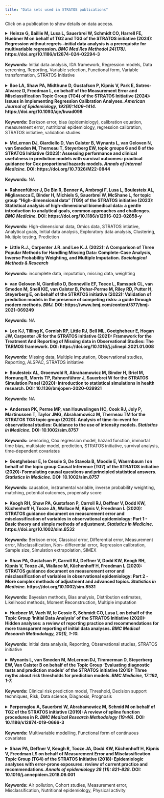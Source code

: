 ```yaml
---
title: "Data sets used in STRATOS publications"
---
```


Click on a publication to show details on data access.


<!-- Publication 16 --> 
<details>
  <summary><strong>Heinze G, Baillie M, Lusa L, Sauerbrei W, Schmidt CO, Harrell FE, Huebner M on behalf of TG2 and TG3 of the STRATOS initiative (2024): Regression without regrets –initial data analysis is a prerequisite for multivariable regression. <em>BMC Med Res Methodol 24(178).</em> https://doi.org/10.1186/s12874-024-02294-3 </strong>
  <br><br>
  <strong>Keywords:</strong> Initial data analysis, IDA framework, Regression models, Data screening, Reporting, Variable selection, Functional form, Variable transformation, STRATOS Initiative</summary>
  <br>

  <a href="https://bmcmedresmethodol.biomedcentral.com/articles/10.1186/s12874-024-02294-3" target="_blank">Publication Link</a>
  <br><br>
  <a href="https://zenodo.org/records/7554815" target="_blank">Dataset 1</a>
  <br>
  The Bacteremia Dataset. Further information is found in the link.
  
</details>

<br>
<!-- Publication 15 --> 
<details>
  <summary><strong>Boe LA, Shaw PA, Midthune D, Gustafson P, Kipnis V, Park E, Sotres-Alvarez D, Freedman L, on behalf of the Measurement Error and Misclassification Topic Group (TG4) of the STRATOS Initiative (2024): Issues in Implementing Regression Calibration Analyses. <em>American Journal of Epidemiology, 192(8):1406–1414.</em> https://doi.org/10.1093/aje/kwad098 </strong>
  <br><br>
  <strong>Keywords:</strong> Berkson error, bias (epidemiology), calibration equation, measurement error, nutritional epidemiology, regression calibration, STRATOS initiative, validation studies</summary>
  <br>

  <a href="https://academic.oup.com/aje/article/192/8/1406/7135817?login=true" target="_blank">Publication Link</a>
  <br><br>
  "The data used in this paper was obtained through submission and approval of a manuscript proposal to the Hispanic Community Health Study/Study of Latinos Publications Committee, as described on the HCHS/SOL website. For more details, see <a href="https://sites.cscc.unc.edu/hchs/publications-pub" target="_blank">here</a>"
  
</details>

<br>
<!-- Publication 14 --> 
<details>
  <summary><strong>McLernon DJ, Giardiello D, Van Calster B, Wynants L, van Geloven N, van Smeden M, Therneau T, Steyerberg EW, topic groups 6 and 8 of the STRATOS Initiative (2023): Assessing performance and clinical usefulness in prediction models with survival outcomes: practical guidance for Cox proportional hazards models. <em>Annals of Internal Medicine.</em> DOI: https://doi.org/10.7326/M22-0844 </strong>
  <br><br>
  <strong>Keywords:</strong> NA</summary>
  <br>

  <a href="https://stratos-initiative.org/sites/default/files/2023-07/McLernonetal-2023.pdf" target="_blank">Publication Link</a>
  <br><br>
  The breast cancer data for model development from the Netherlands and the breast cancer data for validation from Germany are not publicly available.
  
</details>

<br>
<!-- Publication 13 --> 
<details>
  <summary><strong>Rahnenführer J, De Bin R, Benner A, Ambrogi F, Lusa L, Boulesteix AL, Migliavacca E, Binder H, Michiels S, Sauerbrei W, McShane L, for topic group “High-dimensional data” (TG9) of the STRATOS initiative (2023): Statistical analysis of high-dimensional biomedical data: a gentle introduction to analytical goals, common approaches and challenges. <em>BMC Medicine.</em> DOI: https://doi.org/10.1186/s12916-023-02858-y </strong>
  <br><br>
  <strong>Keywords:</strong> High-dimensional data, Omics data, STRATOS intiative, Analytical goals, Initial data analysis, Exploratory data analysis, Clustering, Multiple testing, Prediction</summary>
  <br>

  <a href="https://bmcmedicine.biomedcentral.com/articles/10.1186/s12916-023-02858-y" target="_blank">Publication Link</a>
  <br><br>
  <a href="https://www.bioconductor.org/packages/devel/bioc/vignettes/edgeR/inst/doc/edgeRUsersGuide.pdf" target="_blank">Dataset 1</a>
  <br>
  The Yoruba Dataset. Located on page 60-61 in the link is R code that will load the dataset.
  <br><br>
  <a href="https://www.nature.com/articles/nrg2825#Sec4" target="_blank">Dataset 2</a>
  <br>
  Data from the 1000 genomes project. This data was used for figure 2. The Link in the publication for "Code and Data" is unfortunately broken.
  <br><br>
  <a href="https://www.ncbi.nlm.nih.gov/geo/query/acc.cgi?acc=GSE2164" target="_blank">Dataset 3</a>
  <br>
  The GSE2164 Dataset. Data can be downloaded directly at the bottom of website.
  <br><br>
  The FLGROSS Dataset is referenced <a href="https://onlinelibrary.wiley.com/doi/10.1002/bimj.201300222" target="_blank">here</a>, but no download is available.
  <br><br>
  <a href="https://www.sciencedirect.com/science/article/pii/S0378375807002571?via%3Dihub" target="_blank">Dataset 4</a>
  <br>
  The Lymphoma Dataset. Unfortunately the link in section 4.1 is broken.
  <br><br>
  <a href="https://montilab.github.io/BS831/articles/docs/quantileNormalization.html" target="_blank">Dataset 5</a>
  <br>
  The TCGA HNSCC Subset Dataset. Use the R code in the link to load the data.
  <br><br>
  <a href="https://evayiwenwang.github.io/Managing_batch_effects/" target="_blank">Dataset 6</a>
  <br>
  The Sponge Metagenomics Dataset. Use the R code in the link to load the data.
  <br><br>
  <a href="https://satijalab.org/seurat/archive/v1.4/pbmc3k_tutorial.html" target="_blank">Dataset 7</a>
  <br>
  The PBMC Dataset. The raw data is available from a link in the text at the very beginning.
  <br><br>
  <a href="https://s3-us-west-2.amazonaws.com/10x.files/samples/cell/pbmc3k/pbmc3k_filtered_gene_bc_matrices.tar.gz" target="_blank">Dataset 8</a>
  <br>
  The 10X PBMC Dataset. A direct download link. The analysis referenced in the paper was conducted <a href="https://bioconductor.org/books/3.12/OSCA/clustering.html" target="_blank">here</a>.
  <br><br>
  The SSID Project Data is referenced <a href="https://www.degruyter.com/document/doi/10.1515/noise-2020-0011/html" target="_blank">here</a>, but no data is publicly available.
  <br><br>
  <a href="https://cran.r-project.org/web/packages/clustra/vignettes/clustra_vignette.html" target="_blank">Dataset 9</a>
  <br>
  The Trajectory Data. The link provides code for simulating this dataset from the package clustra.
  <br><br>
  <a href="https://bioconductor.org/packages/release/bioc/vignettes/topGO/inst/doc/topGO.pdf" target="_blank">Dataset 10</a>
  <br>
  The topGO Dataset. The data is built into the package, and the link goes to a guide on how to prepare and use it.
  <br><br>
  <a href="https://www.cancer.gov/ccg/access-data#ccg-genomic-data-resources-by-program" target="_blank">Dataset 11</a>
  <br>
  The TCGA Ovarian Cancer Dataset. The Dataset should be available somewhere on the website in the link.
  <br><br>
  The CARDIIGAN Dataset is not publicly availabel.The plots are taken from <a href="https://bmjopen.bmj.com/content/7/4/e014467" target="_blank">here</a>.

  
  
  
</details>

<br>
<!-- Publication 12 --> 
<details>
  <summary><strong>Little R.J., Carpenter J.R. and Lee K.J. (2022): A Comparison of Three Popular Methods for Handling Missing Data: Complete-Case Analysis, Inverse Probability Weighting, and Multiple Imputation. <em>Sociological Methods & Research</em> </strong>
  <br><br>
  <strong>Keywords:</strong> incomplete data, imputation, missing data, weighting</summary>
  <br>

  <a href="https://www.stratos-initiative.org/sites/default/files/2022-10/00491241221113873.pdf" target="_blank">Publication Link</a>
  <br><br>
  <a href="https://beta.ukdataservice.ac.uk/datacatalogue/studies/study?id=5765" target="_blank">Dataset 1</a>
  <br>
  The Youth Cohort Time Series for England, Wales and Scotland, 1984-2002. Needs login to get access to data.

</details>

<br>
<!-- Publication 11 --> 
<details>
  <summary><strong>van Geloven N, Giardiello D, Bonneville EF, Teece L, Ramspek CL, van Smeden M, Snell KIE, van Calster B, Pohar-Perme M, Riley RD, Putter H, Steyerberg E, on behalf of the STRATOS initiative (2022): Validation of prediction models in the presence of competing risks: a guide through modern methods. <em>BMJ.</em> DOI: https://www.bmj.com/content/377/bmj-2021-069249 </strong>
  <br><br>
  <strong>Keywords:</strong> NA</summary>
  <br>

  <a href="https://stratos-initiative.org/sites/default/files/2022-06/bmj-2021-069249.full_.pdf" target="_blank">Publication Link</a>
  <br><br>
  <a href="https://github.com/survival-lumc/ValidationCompRisks">Dataset 1</a>
  <br>
  The Breast Cancer Dataset.
  
</details>

<br>
<!-- Publication 10 --> 
<details>
  <summary><strong>Lee KJ, Tilling K, Cornish RP, Little RJ, Bell ML, Goetghebeur E, Hogan JW, Carpenter JR for the STRATOS initiative (2021): Framework for the Treatment And Reporting of Missing data in Observational Studies: The TARMOS framework. DOI: https://doi.org/10.1016/j.jclinepi.2021.01.008 </strong>
  <br><br>
  <strong>Keywords:</strong> Missing data, Multiple imputation, Observational studies, Reporting, ALSPAC, STRATOS initiative</summary>
  <br>

  <a href="https://www.stratos-initiative.org/sites/default/files/2021-03/Lee_2020_new%281%29.pdf" target="_blank">Publication Link</a>
  <br><br>
  The ALSPAC data used in the paper is the result of linking multiple publicly available datasets, as described in section 2.
  
</details>

<br>
<!-- Publication 9 --> 
<details>
  <summary><strong>Boulesteix AL, Groenwold R, Abrahamowicz M, Binder H, Briel M, Hornung R, Morris TP, Rahnenführer J, Sauerbrei W for the STRATOS Simulation Panel (2020): Introduction to statistical simulations in health research. DOI: 10.1136/bmjopen-2020-039921 </strong>
  <br><br>
  <strong>Keywords:</strong> NA</summary>
  <br>

  <a href="https://www.stratos-initiative.org/sites/default/files/2021-09/e039921.full_.pdf" target="_blank">Publication Link</a>
  <br><br>
  <a href="https://wwwn.cdc.gov/nchs/nhanes/search/datapage.aspx?Component=Laboratory&CycleBeginYear=2015" target="_blank">Dataset used for Simulation Example</a>
  <br>
  "Data from 5092 subjects in the 2015–2016 National Health and Nutrition Examination Survey (NHANES) are used...", for further information see the chapter "AN EXAMPLE OF A STATISTICAL SIMULATION". 
  
</details>

<br>
<!-- Publication 8 --> 
<details>
  <summary><strong>Andersen PK, Perme MP, van Houwelingen HC, Cook RJ, Joly P, Martinussen T, Taylor JMG, Abrahamowicz M, Therneau TM for the STRATOS TG8 topic group (2020): Analysis of time-to-event for observational studies: Guidance to the use of intensity models. <em>Statistics in Medicine.</em> DOI: 10.1002/sim.8757</strong>
  <br><br>
  <strong>Keywords:</strong> censoring, Cox regression model, hazard function, immortal time bias, multistate model, prediction, STRATOS initiative, survival analysis, time-dependent covariates</summary>
  <br>

  <a href="https://onlinelibrary.wiley.com/doi/full/10.1002/sim.8757" target="_blank">Publication Link</a>
  <br><br>
  <a href="http://publicifsv.sund.ku.dk/~pka/STRATOSTG8/" target="_blank">Dataset 1</a>
  <br>
  The PAD Dataset. The link brings you to the author's website, where you can click on "pad.rda" to download the dataset.
  <br><br>
  <a href="https://rochesterproject.org/" target="_blank">Dataset 2</a>
  <br>
  The NAFLD Dataset. The link brings you to the website of the Rochester Epidemiology Project. For further information on how the dataset in the paper was generated, see the <a href="https://onlinelibrary.wiley.com/action/downloadSupplement?doi=10.1002%2Fsim.8757&file=SIM_8757_intensity_supplement.pdf" target="_blank">Supplement S1</a> from the supporting information in the paper under section 3.
  <br><br>
  The Advanced Ovarian Cancer Dataset cannot be found online. The authors of the paper refer to the book "Dynamic Prediction in Clinical Survival Analysis" for further information, and this is a direct citation from this book: "The data originate from two clinical trials comparing different combination chemotherapies that were carried out in The Netherlands around 1980. For details see Neijt et al. (1984) and Neijt et al. (1987)."
  
</details>

<br>
<!-- Publication 7 --> 
<details>
  <summary><strong>Goetghebeur E, le Cessie S, De Stavola B, Moodie E, Waernbaum I on behalf of the topic group Causal Inference (TG7) of the STRATOS initiative (2020): Formulating causal questions and principled statistical answers. <em>Statistics in Medicine.</em> DOI: 10.1002/sim.8757 </strong>
  <br><br>
  <strong>Keywords:</strong> causation, instrumental variable, inverse probability weighting, matching, potential outcomes, propensity score</summary>
  <br>

  <a href="https://onlinelibrary.wiley.com/doi/10.1002/sim.8741" target="_blank">Publication Link</a>
  <br><br>
  The data used in the paper is a simulation based on the "Promotion of Breastfeeding Intervention Trial". For further information and the necessary code for replication, see Appendix 1/2 under "Supporting Information".
  
</details>

<br>
<!-- Publication 6 --> 
<details>
  <summary><strong>Keogh RH, Shaw PA, Gustafson P, Carroll RJ, Deffner V, Dodd KW, Küchenhoff H, Tooze JA, Wallace M, Kipnis V, Freedman L (2020): STRATOS guidance document on measurement error and misclassification of variables in observational epidemiology: Part 1 - Basic theory and simple methods of adjustment. <em>Statistics in Medicine.</em> https://doi.org/10.1002/sim.8532 </strong>
  <br><br>
  <strong>Keywords:</strong> Berkson error, Classical error, Differential error, Measurement error, Misclassification, Non-
differential error, Regression calibration, Sample size, Simulation extrapolation, SIMEX</summary>
  <br>

  <a href="https://test1.drupaltest.imbi.uni-freiburg.de/sites/default/files/2021-10/Keoghetal-2020.pdf" target="_blank">Publication Link</a>
  <br><br>
  "The OPEN Study data that illustrate the methods presented in this paper are available upon request to RFAB@mail.nih.gov. The request should specify the dataset used in analyses presented in the papers by Keogh et al (2020) and Shaw et al (2020). More information about these data can be obtained at https://epi.grants.cancer.gov/past-initiatives/open/"
  
</details>

<br>
<!-- Publication 5 --> 
<details>
  <summary><strong>Shaw PA, Gustafson P, Carroll RJ, Deffner V, Dodd KW, Keogh RH, Kipnis V, Tooze JA, Wallace M, Küchenhoff H, Freedman L (2020): STRATOS guidance document on measurement error and misclassification of variables in observational epidemiology: Part 2 - More complex methods of adjustment and advanced topics. <em>Statistics in Medicine.</em> https://doi.org/10.1002/sim.8531 </strong>
  <br><br>
  <strong>Keywords:</strong> Bayesian methods, Bias analysis, Distribution estimates, Likelihood methods, Moment
Reconstruction, Multiple imputation</summary>
  <br>

  <a href="https://test1.drupaltest.imbi.uni-freiburg.de/sites/default/files/2021-10/Shawetal-2020.pdf" target="_blank">Publication Link</a>
  <br><br>
  "The OPEN Study data that illustrate the methods presented in this paper are available upon request to RFAB@mail.nih.gov. The request should specify the dataset used in analyses presented in the papers by Keogh et al (2020) and Shaw et al (2020). More information about these data can be obtained at https://epi.grants.cancer.gov/past-initiatives/open/"
  
</details>

<br>
<!-- Publication 4 --> 
<details>
  <summary><strong>Huebner M, Vach W, le Cessie S, Schmidt CO, Lusa L on behalf of the Topic Group 'Initial Data Analysis' of the STRATOS Initiative (2020): Hidden analyses: a review of reporting practice and recommendations for more transparent reporting of initial data analyses. <em>BMC Medical Research Methodology, 20(1), 1-10.</em></strong>
  <br><br>
  <strong>Keywords:</strong> Initial data analysis, Reporting, Observational studies, STRATOS initiative</summary>
  <br>

  <a href="https://test1.drupaltest.imbi.uni-freiburg.de/sites/default/files/2021-10/Huebneretal-2020.pdf" target="_blank">Publication Link</a>
  <br><br>
  The publication uses data from a literature survey, conducted by the authors.
  
</details>

<br>
<!-- Publication 3 --> 
<details>
  <summary><strong>Wynants L, van Smeden M, McLernon DJ, Timmerman D, Steyerberg EW, Van Calster B on behalf of the Topic Group ‘Evaluating diagnostic tests and prediction models’ of the STRATOS initiative (2019): Three myths about risk thresholds for prediction models. <em>BMC Medicine, 17:192, 1-7.</em></strong>
  <br><br>
  <strong>Keywords:</strong> Clinical risk prediction model, Threshold, Decision support techniques, Risk, Data science, Diagnosis,
Prognosis</summary>
  <br>

  <a href="https://test1.drupaltest.imbi.uni-freiburg.de/sites/default/files/2021-10/Wynants-Three%20myths-BMCmed.pdf" target="_blank">Publication Link</a>
  <br><br>
  <a href="https://static-content.springer.com/esm/art%3A10.1186%2Fs12916-019-1425-3/MediaObjects/12916_2019_1425_MOESM1_ESM.csv" target="_blank">Dataset 1</a>
  <br>
  The Dataset containing only predicted probabilities of malignancy by the ADNEX model and the true outcomes.
  
</details>

<br>
<!-- Publication 2 --> 
<details>
  <summary><strong>Perperoglou A, Sauerbrei W, Abrahamowicz M, Schmid M on behalf of TG2 of the STRATOS initiative (2019): A review of spline function procedures in R. <em>BMC Medical Research Methodology (19:46).</em> DOI: 10.1186/s12874-019-0666-3</strong>
  <br><br>
  <strong>Keywords:</strong> Multivariable modelling, Functional form of continuous covariates</summary>
  <br>

  <a href="https://test1.drupaltest.imbi.uni-freiburg.de/sites/default/files/2021-10/Perperoglou-Review%20of%20spline%20function%20procedures%20in%20R.pdf" target="_blank">Publication Link</a>
  <br><br>
  <a href="https://search.r-project.org/CRAN/refmans/MultiKink/html/triceps.html" target="_blank">Dataset 1</a>
  <br>
  The Triceps Skinfold Thickness Dataset. Package must be loaded and data can be accessed through the R command.
  
</details>

<br>
<!-- Publication 1 --> 
<details>
  <summary><strong>Shaw PA, Deffner V, Keogh R, Tooze JA, Dodd KW, Küchenhoff H, Kipnis V, Freedman LS on behalf of Measurement Error and Misclassification Topic Group (TG4) of the STRATOS Initiative (2018): Epidemiologic analyses with error-prone exposures: review of current practice and recommendations. <em>Annals of epidemiology 28 (11): 821–828.</em> DOI: 10.1016/j.annepidem.2018.09.001</strong>
  <br><br>
  <strong>Keywords:</strong> Air pollution, Cohort studies, Measurement error, Misclassification, Nutritional epidemiology, Physical activity</summary>
  <br>

  <a href="https://www.sciencedirect.com/science/article/pii/S104727971830156X?via%3Dihub" target="_blank">Publication Link</a>
  <br><br>
  The publication uses data from a literature survey, conducted by the authors.
  
</details>

<br>




